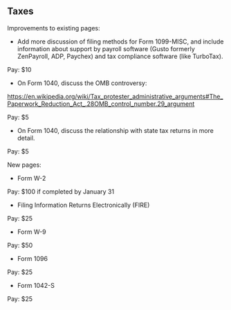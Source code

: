 == Taxes ==

Improvements to existing pages:

* Add more discussion of filing methods for Form 1099-MISC, and include information about support by payroll software (Gusto formerly ZenPayroll, ADP, Paychex) and tax compliance software (like TurboTax).

Pay: $10

* On Form 1040, discuss the OMB controversy:

https://en.wikipedia.org/wiki/Tax_protester_administrative_arguments#The_Paperwork_Reduction_Act_.28OMB_control_number.29_argument

Pay: $5

* On Form 1040, discuss the relationship with state tax returns in more detail.

Pay: $5

New pages:

* Form W-2

Pay: $100 if completed by January 31

* Filing Information Returns Electronically (FIRE)

Pay: $25

* Form W-9

Pay: $50

* Form 1096

Pay: $25

* Form 1042-S

Pay: $25